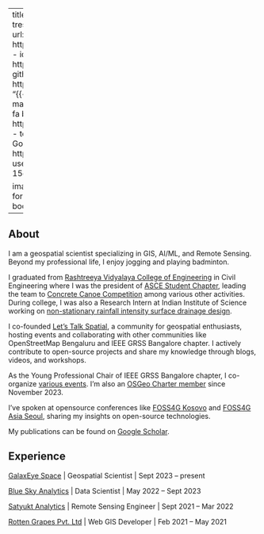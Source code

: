 ::: .column-page

---
title: "Aman Bagrecha"
about:
    template: trestles
    links:
        - icon: linkedin
          text: LinkedIn
          url: https://www.linkedin.com/in/amanbagrecha/
        - icon: twitter
          text: Twitter
          url: https://twitter.com/aman_bagrecha
        - icon: github
          text: Github
          url: https://github.com/amanbagrecha
        - text: "{{< fa envelope >}} Email"
          url: mailto:jainaman588@gmail.com
        - text: "{{< fa brands orcid >}} ORCID"
          url: https://orcid.org/0000-0003-2931-0777
        - text: "{{< fa brands google-scholar >}} Google Scholar"
          url: https://scholar.google.com/citations?user=h0CeG6AAAAAJ
    # image-width: 15em
    image-shape: rounded

image: img/profile.jpeg
comments: false
format:
  html:
    page-layout: article
    grid: 
      body-width: 1350px
---

## About

I am a geospatial scientist specializing in GIS, AI/ML, and Remote Sensing. Beyond my professional life, I enjoy jogging and playing badminton.

I graduated from [Rashtreeya Vidyalaya College of Engineering](https://www.rvce.edu.in/) in Civil Engineering where I was the president of [ASCE Student Chapter](https://www.instagram.com/p/B7voXITBJ16), leading the team to [Concrete Canoe Competition](https://www.instagram.com/p/B3kDEZ9Bb--/) among various other activities.
During college, I was also a Research Intern at Indian Institute of Science working on [non-stationary rainfall intensity surface drainage design](https://www.tandfonline.com/doi/abs/10.1080/1573062X.2023.2287049).

I co-founded [Let's Talk Spatial](https://letstalkspatial.in), a community for geospatial enthusiasts, hosting events and collaborating with other communities like OpenStreetMap Bengaluru and IEEE GRSS Bangalore chapter. I actively contribute to open-source projects and share my knowledge through blogs, videos, and workshops.

As the Young Professional Chair of IEEE GRSS Bangalore chapter, I co-organize [various events](https://site.ieee.org/bangalore-grss/events_list/student-yp-events/). I'm also an [OSGeo Charter member](https://www.osgeo.org/member/bagrecha/) since November 2023.

I've spoken at opensource conferences like [FOSS4G Kosovo](https://www.youtube.com/playlist?list=PLSeJLsP3KYyuuChdOiRBY-bkmiO2e5-_z) and [FOSS4G Asia Seoul](https://github.com/amanbagrecha/Foss4gAsia2023), sharing my insights on open-source technologies. 

My publications can be found on [Google Scholar](https://scholar.google.com/citations?user=h0CeG6AAAAAJ).

## Experience

[GalaxEye Space](https://www.galaxeye.space/) | Geospatial Scientist | Sept 2023 – present

[Blue Sky Analytics](https://blueskyhq.io/) | Data Scientist | May 2022 – Sept 2023

[Satyukt Analytics](https://satyukt.com/) | Remote Sensing Engineer | Sept 2021 – Mar 2022

[Rotten Grapes Pvt. Ltd](https://rottengrapes.tech/) | Web GIS Developer | Feb 2021 – May 2021

::: 